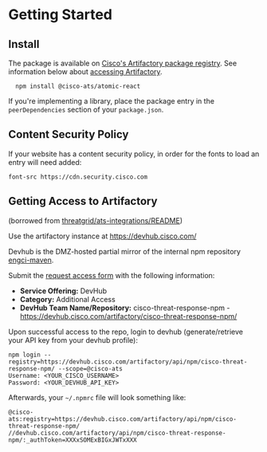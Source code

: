 
<Meta title="Getting Started" />

# Getting Started

## Install

The package is available on [Cisco's Artifactory package registry](https://devhub.cisco.com/artifactory/webapp/#/home). See information below about [accessing Artifactory](#getting-access-to-artifactory).

```
  npm install @cisco-ats/atomic-react
```

If you're implementing a library, place the package entry in the `peerDependencies` section of your `package.json`.

## Content Security Policy

If your website has a content security policy, in order for the fonts to load an entry will need added:

`font-src https://cdn.security.cisco.com`

## Getting Access to Artifactory

(borrowed from [threatgrid/ats-integrations/README](https://github.com/threatgrid/ats-integrations))

Use the artifactory instance at https://devhub.cisco.com/

Devhub is the DMZ-hosted partial mirror of the internal npm repository [engci-maven](http://engci-maven.cisco.com).

Submit the [request access form](https://engit.cisco.com/ci/#/request/question) with the following information:

- **Service Offering:** DevHub
- **Category:** Additional Access
- **DevHub Team Name/Repository:** cisco-threat-response-npm - https://devhub.cisco.com/artifactory/cisco-threat-response-npm/

Upon successful access to the repo, login to devhub (generate/retrieve your API key from your devhub profile):

```
npm login --registry=https://devhub.cisco.com/artifactory/api/npm/cisco-threat-response-npm/ --scope=@cisco-ats
Username: <YOUR_CISCO_USERNAME>
Password: <YOUR_DEVHUB_API_KEY>
```

Afterwards, your `~/.npmrc` file will look something like:

```
@cisco-ats:registry=https://devhub.cisco.com/artifactory/api/npm/cisco-threat-response-npm/
//devhub.cisco.com/artifactory/api/npm/cisco-threat-response-npm/:_authToken=XXXxSOMExBIGxJWTxXXX
```

